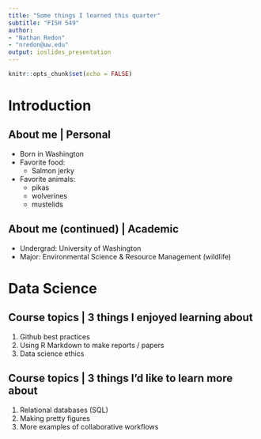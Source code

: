 ```yaml
---
title: "Some things I learned this quarter"
subtitle: "FISH 549"
author:
- "Nathan Redon" 
- "nredon@uw.edu"
output: ioslides_presentation
---
```


```r
knitr::opts_chunk$set(echo = FALSE)
```

# Introduction

## About me | Personal

- Born in Washington
- Favorite food: 
    - Salmon jerky
- Favorite animals:
    - pikas
    - wolverines
    - mustelids
    
## About me (continued) | Academic

- Undergrad: University of Washington
- Major: Environmental Science & Resource Management (wildlife)

# Data Science

## Course topics | 3 things I enjoyed learning about
1) Github best practices
2) Using R Markdown to make reports / papers
3) Data science ethics

## Course topics | 3 things I'd like to learn more about
1) Relational databases (SQL)
2) Making pretty figures
3) More examples of collaborative workflows

## {data-background=img/seal.jpg data-background-size=cover}